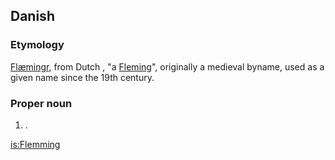 ==Danish==

===Etymology===
{{ON.|lang=da}} [[Flæmingr]], from Dutch , "a [[Fleming]]", originally a medieval byname, used as a given name since the 19th century.

===Proper noun===
{{infl|da|proper noun}}

# {{given name|male||da:}}.

[[is:Flemming]]